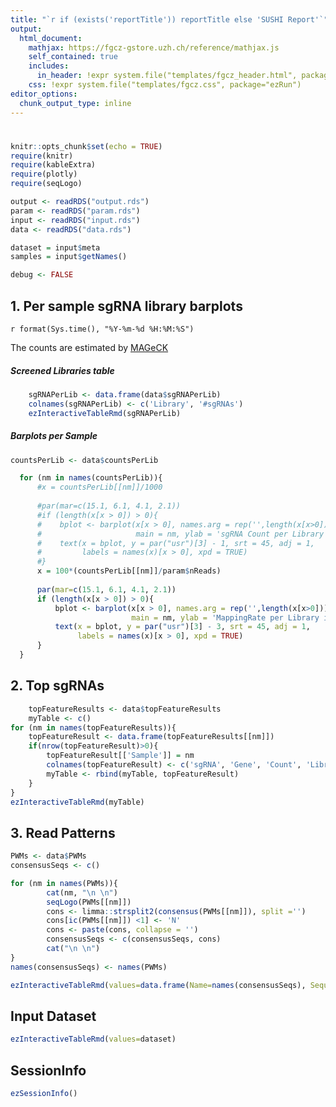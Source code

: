 ```yaml
---
title: "`r if (exists('reportTitle')) reportTitle else 'SUSHI Report'`"
output: 
  html_document:
    mathjax: https://fgcz-gstore.uzh.ch/reference/mathjax.js
    self_contained: true
    includes:
      in_header: !expr system.file("templates/fgcz_header.html", package="ezRun")
    css: !expr system.file("templates/fgcz.css", package="ezRun")
editor_options: 
  chunk_output_type: inline
---
```


# {.tabset}


```r
knitr::opts_chunk$set(echo = TRUE)
require(knitr)
require(kableExtra)
require(plotly)
require(seqLogo)

output <- readRDS("output.rds")
param <- readRDS("param.rds")
input <- readRDS("input.rds")
data <- readRDS("data.rds")

dataset = input$meta
samples = input$getNames()

debug <- FALSE
```



## 1. Per sample sgRNA library barplots
`r format(Sys.time(), "%Y-%m-%d %H:%M:%S")`

The counts are estimated by [MAGeCK](https://sourceforge.net/p/mageck/)

##### Screened Libraries table

```r
    sgRNAPerLib <- data.frame(data$sgRNAPerLib)
    colnames(sgRNAPerLib) <- c('Library', '#sgRNAs')
    ezInteractiveTableRmd(sgRNAPerLib)
```

##### Barplots per Sample

```r
countsPerLib <- data$countsPerLib

  for (nm in names(countsPerLib)){
      #x = countsPerLib[[nm]]/1000
      
      #par(mar=c(15.1, 6.1, 4.1, 2.1))
      #if (length(x[x > 0]) > 0){
      #    bplot <- barplot(x[x > 0], names.arg = rep('',length(x[x>0])), col = 'royalblue3', 
      #                     main = nm, ylab = 'sgRNA Count per Library per K', las = 2)
      #    text(x = bplot, y = par("usr")[3] - 1, srt = 45, adj = 1, 
      #         labels = names(x)[x > 0], xpd = TRUE)
      #}
      x = 100*(countsPerLib[[nm]]/param$nReads)
      
      par(mar=c(15.1, 6.1, 4.1, 2.1))
      if (length(x[x > 0]) > 0){
          bplot <- barplot(x[x > 0], names.arg = rep('',length(x[x>0])), col = 'royalblue3', 
                           main = nm, ylab = 'MappingRate per Library in %', las = 2, ylim = c(0,100))
          text(x = bplot, y = par("usr")[3] - 3, srt = 45, adj = 1, 
               labels = names(x)[x > 0], xpd = TRUE)
      }
  }
```

## 2. Top sgRNAs
```r
    topFeatureResults <- data$topFeatureResults
    myTable <- c()
for (nm in names(topFeatureResults)){
    topFeatureResult <- data.frame(topFeatureResults[[nm]])
    if(nrow(topFeatureResult)>0){
        topFeatureResult[['Sample']] = nm
        colnames(topFeatureResult) <- c('sgRNA', 'Gene', 'Count', 'Library', 'Sample')
        myTable <- rbind(myTable, topFeatureResult)
    }
}
ezInteractiveTableRmd(myTable)
```


## 3. Read Patterns
```r
PWMs <- data$PWMs
consensusSeqs <- c()

for (nm in names(PWMs)){
        cat(nm, "\n \n")
        seqLogo(PWMs[[nm]])
        cons <- limma::strsplit2(consensus(PWMs[[nm]]), split ='')
        cons[ic(PWMs[[nm]]) <1] <- 'N'
        cons <- paste(cons, collapse = '')
        consensusSeqs <- c(consensusSeqs, cons)
        cat("\n \n")
}
names(consensusSeqs) <- names(PWMs)
```

```r
ezInteractiveTableRmd(values=data.frame(Name=names(consensusSeqs), Sequence = consensusSeqs, row.names = NULL))
```


## Input Dataset
```r
ezInteractiveTableRmd(values=dataset)
```

## SessionInfo
```r
ezSessionInfo()
```